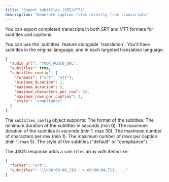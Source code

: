 ```yaml
---
title: "Export subtitles (SRT/VTT)"
description: "Generate caption files directly from transcripts"
---
```


You can export completed transcripts in both SRT and VTT formats for subtitles and captions.

<Tip>
You can use the `subtitles` feature alongside `translation`. You'll have subtitles in the original language, and in each targeted translation language.
</Tip>

```json request data
{
  "audio_url": "YOUR_AUDIO_URL",
  "subtitles": true,
  "subtitles_config": {
    "formats": ["srt", "vtt"],
    "minimum_duration": 1,
    "maximum_duration": 5,
    "maximum_characters_per_row": 42,
    "maximum_rows_per_caption": 2,
    "style": "compliance"
  }
}
```

The `subtitles_config` object supports:
<ParamField body="formats" type='enum["srt", "vtt"]'>
  The format of the subtitles.
</ParamField>
<ParamField body="minimum_duration" type="number">
  The minimum duration of the subtitles in seconds (min 0).
</ParamField>
<ParamField body="maximum_duration" type="number">
  The maximum duration of the subtitles in seconds (min 1, max 30).
</ParamField>
<ParamField body="maximum_characters_per_row" type="number">
  The maximum number of characters per row (min 1).
</ParamField>
<ParamField body="maximum_rows_per_caption" type="number">
  The maximum number of rows per caption (min 1, max 5).
</ParamField>
<ParamField body="style" type='enum["default", "compliance"]'>
  The style of the subtitles ("default" or "compliance").
</ParamField>


The JSON response adds a `subtitles` array with items like:

```json
{
  "format": "srt",
  "subtitles": "1\n00:00:00,210 --> 00:00:04,711....."
}
```


